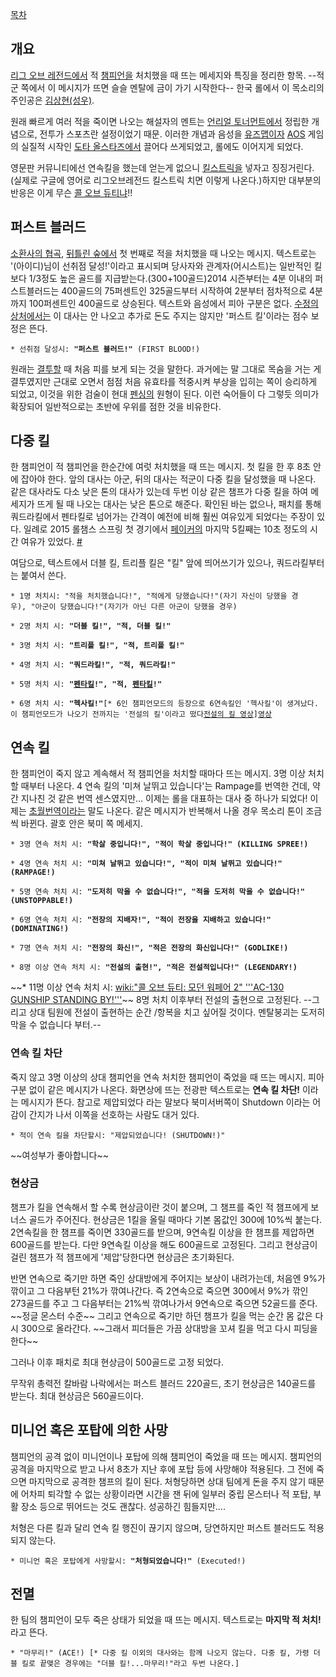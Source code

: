 [[목차]]

== 개요 ==
[[리그 오브 레전드]]에서 적 [[챔피언]]을 처치했을 때 뜨는 메세지와 특징을 정리한 항목. --적군 쪽에서 이 메시지가 뜨면 슬슬 멘탈에 금이 가기 시작한다-- 한국 롤에서 이 목소리의 주인공은 [[김상현(성우)]].
 
원래 빠르게 여러 적을 죽이면 나오는 해설자의 멘트는 [[언리얼 토너먼트]]에서 정립한 개념으로, 전투가 스포츠란 설정이었기 때문. 이러한 개념과 음성을 [[유즈맵]]이자 [[AOS]] 게임의 실질적 시작인 [[도타 올스타즈]]에서 끌어다 쓰게되었고, 롤에도 이어지게 되었다.

영문판 커뮤니티에선 연속킬을 했는데 얻는게 없으니 [[킬스트릭]]을 넣자고 징징거린다. (실제로 구글에 영어로 리그오브레전드 킬스트릭 치면 이렇게 나온다.)하지만 대부분의 반응은 이게 무슨 [[콜 오브 듀티]]냐!!

== 퍼스트 블러드 ==
[[소환사의 협곡]], [[뒤틀린 숲]]에서 첫 번째로 적을 처치했을 때 나오는 메시지. 텍스트로는 '(아이디)님이 선취점 달성!'이라고 표시되며 당사자와 관계자(어시스트)는 일반적인 킬보다 1/3정도 높은 골드를 지급받는다.(300+100골드)2014 시즌부터는 4분 이내의 퍼스트블러드는 400골드의 75퍼센트인 325골드부터 시작하여 2분부터 점차적으로 4분까지 100퍼센트인 400골드로 상승된다. 텍스트와 음성에서 피아 구분은 없다. [[수정의 상처]]에서는 이 대사는 안 나오고 추가로 돈도 주지는 않지만 '퍼스트 킬'이라는 점수 보정은 뜬다.

 * 선취점 달성시: '''"퍼스트 블러드!"''' (FIRST BLOOD!)

원래는 [[결투]]할 때 처음 피를 보게 되는 것을 말한다. 과거에는 말 그대로 목숨을 거는 게 결투였지만 근대로 오면서 점점 처음 유효타를 적중시켜 부상을 입히는 쪽이 승리하게 되었고, 이것을 위한 검술이 현대 [[펜싱]]의 원형이 된다. 이런 숙어들이 다 그렇듯 의미가 확장되어 일반적으로는 초반에 우위를 점한 것을 비유한다.

== 다중 킬 ==
한 챔피언이 적 챔피언을 한순간에 여럿 처치했을 때 뜨는 메시지. 첫 킬을 한 후 8초 안에 잡아야 한다. 앞의 대사는 아군, 뒤의 대사는 적군이 다중 킬을 달성했을 때 나온다. 같은 대사라도 다소 낮은 톤의 대사가 있는데 두번 이상 같은 챔프가 다중 킬을 하여 메세지가 뜨게 될 때 나오는 대사는 낮은 톤으로 해준다.
확인된 바는 없으나, 패치를 통해 쿼드라킬에서 펜타킬로 넘어가는 간격이 예전에 비해 훨씬 여유있게 되었다는 주장이 있다. 일례로 2015 롤챔스 스프링 첫 경기에서 [[페이커]]의 마지막 5킬째는 10초 정도의 시간 여유가 있었다. [http://pgr21.com/?b=6&n=55993&c=2785917 #]

여담으로, 텍스트에서 더블 킬, 트리플 킬은 "킬" 앞에 띄어쓰기가 있으나, 쿼드라킬부터는 붙여서 쓴다.

 * 1명 처치시: "적을 처치했습니다!", "적에게 당했습니다!"(자기 자신이 당했을 경우), "아군이 당했습니다!"(자기가 아닌 다른 아군이 당했을 경우)

 * 2명 처치 시: '''"더블 킬!", "적, 더블 킬!"'''

 * 3명 처치 시: '''"트리플 킬!", "적, 트리플 킬!"'''

 * 4명 처치 시: '''"쿼드라킬!", "적, 쿼드라킬!"'''

 * 5명 처치 시: '''"[[펜타킬]]!", "적, [[펜타킬]]!"'''

 * 6명 처치 시: '''"헥사킬!"'''[* 6인 챔피언모드의 등장으로 6연속킬인 '헥사킬'이 생겨났다.이 챔피언모드가 나오기 전까지는 '전설의 킬'이라고 떴다[http://pgr21.com/zboard4/zboard.php?id=humor&page=1&sn1=&divpage=22&sn=off&ss=on&sc=on&select_arrange=headnum&desc=asc&no=134958 전설의 킬 영상]][http://m.youtube.com/watch?v=NoGe1aX6dck 영상]
== 연속 킬 ==
한 챔피언이 죽지 않고 계속해서 적 챔피언을 처치할 때마다 뜨는 메시지. 3명 이상 처치할 때부터 나온다. 4 연속 킬의 '미쳐 날뛰고 있습니다'는 Rampage를 번역한 건데, 약간 지나친 것 같은 번역 센스였지만... 이제는 롤을 대표하는 대사 중 하나가 되었다! 이제는 [[초월번역]]이라는 말도 나온다. 같은 메시지가 반복해서 나올 경우 목소리 톤이 조금씩 바뀐다. 괄호 안은 북미 쪽 메세지.

 * 3명 연속 처치 시: '''"학살 중입니다!", "적이 학살 중입니다!" (KILLING SPREE!)'''

 * 4명 연속 처치 시: '''"미쳐 날뛰고 있습니다!", "적이 미쳐 날뛰고 있습니다!" (RAMPAGE!)'''

 * 5명 연속 처치 시: '''"도저히 막을 수 없습니다!", "적을 도저히 막을 수 없습니다!"(UNSTOPPABLE!)'''

 * 6명 연속 처치 시: '''"전장의 지배자!", "적이 전장을 지배하고 있습니다!" (DOMINATING!)'''

 * 7명 연속 처치 시: '''"전장의 화신!", "적은 전장의 화신입니다!" (GODLIKE!)'''

 * 8명 이상 연속 처치 시: '''"전설의 출현!", "적은 전설적입니다!" (LEGENDARY!)'''

~~* 11명 이상 연속 처치 시: [[wiki:"콜 오브 듀티: 모던 워페어 2" '''AC-130 GUNSHIP STANDING BY!''']]~~
8명 처치 이후부터 전설의 출현으로 고정된다.
--그리고 상대 팀원에 전설이 출현하는 순간 /항복을 치고 싶어질 것이다. 멘탈붕괴는 도저히 막을 수 없습니다 부터.--

=== 연속 킬 차단 ===
죽지 않고 3명 이상의 상대 챔피언을 연속 처치한 챔피언이 죽었을 때 뜨는 메시지. 피아 구분 없이 같은 메시지가 나온다. 화면상에 뜨는 전광판 텍스트로는 '''연속 킬 차단!''' 이라는 메시지가 뜬다. 참고로 제압되었다 라는 말보다 북미서버쪽이 Shutdown 이라는 어감이 간지가 나서 이쪽을 선호하는 사람도 대거 있다.

 * 적이 연속 킬을 차단할시: "제압되었습니다! (SHUTDOWN!)"
~~여성부가 좋아합니다~~
=== 현상금 ===
챔프가 킬을 연속해서 할 수록 현상금이란 것이 붙으며, 그 챔프를 죽인 적 챔프에게 보너스 골드가 주어진다. 현상금은 1킬을 올릴 때마다 기본 몸값인 300에 10%씩 붙는다. 2연속킬을 한 챔프를 죽이면 330골드를 받으며, 9연속킬 이상을 한 챔프를 제압하면 600골드를 받는다. 다만 9연속킬 이상을 해도 600골드로 고정된다. 그리고 현상금이 걸린 챔프가 적 챔프에게 '제압'당한다면 현상금은 초기화된다.

반면 연속으로 죽기만 하면 죽인 상대방에게 주어지는 보상이 내려가는데, 처음엔 9%가 깎이고 그 다음부턴 21%가 깎여나간다. 즉 2연속으로 죽으면 300에서 9%가 깎인 273골드를 주고 그 다음부터는 21%씩 깎여나가서 9연속으로 죽으면 52골드를 준다. ~~정글 몬스터 수준~~ 그리고 연속으로 죽기만 하던 챔프가 킬을 먹는 순간 몸 값은 다시 300으로 올라간다. ~~그래서 피더들은 가끔 상대방을 꼬셔 킬을 먹고 다시 피딩을 한다~~

그러나 이후 패치로 최대 현상금이 500골드로 고정 되었다.

무작위 총력전 칼바람 나락에서는 퍼스트 블러드 220골드, 초기 현상금은 140골드를 받는다. 최대 현상금은 560골드이다.


== 미니언 혹은 포탑에 의한 사망 ==
챔피언의 공격 없이 미니언이나 포탑에 의해 챔피언이 죽었을 때 뜨는 메시지. 챔피언의 공격을 마지막으로 받고 나서 8초가 지난 후에 포탑 등에 사망해야 적용된다. 그 전에 죽으면 마지막으로 공격한 챔프의 킬이 된다. 처형당하면 상대 팀에게 돈을 주지 않기 때문에 어차피 퇴각할 수 없는 상황이라면 시간을 잰 뒤에 일부러 중립 몬스터나 적 포탑, 부활 장소 등으로 뛰어드는 것도 괜찮다. 성공하긴 힘들지만….

처형은 다른 킬과 달리 연속 킬 행진이 끊기지 않으며, 당연하지만 퍼스트 블러드도 적용되지 않는다.

 * 미니언 혹은 포탑에게 사망할시: '''"처형되었습니다!"''' (Executed!)

== 전멸 ==
한 팀의 챔피언이 모두 죽은 상태가 되었을 때 뜨는 메시지. 텍스트로는 '''마지막 적 처치!''' 라고 뜬다.

 * "마무리!" (ACE!) [* 다중 킬 이외의 대사와는 함께 나오지 않는다. 다중 킬, 가령 더블 킬로 끝맺은 경우에는 "더블 킬!...마무리!"라고 두번 나온다.]
